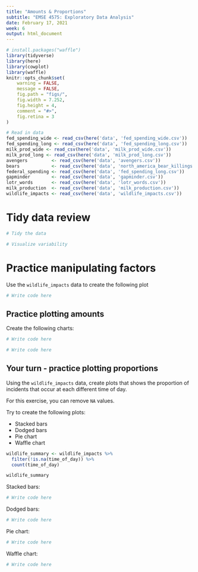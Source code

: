 ```yaml
---
title: "Amounts & Proportions"
subtitle: "EMSE 4575: Exploratory Data Analysis"
date: February 17, 2021
week: 6
output: html_document
---
```


```r
# install.packages("waffle")
library(tidyverse)
library(here)
library(cowplot)
library(waffle)
knitr::opts_chunk$set(
    warning = FALSE,
    message = FALSE,
    fig.path = "figs/",
    fig.width = 7.252,
    fig.height = 4,
    comment = "#>",
    fig.retina = 3
)

# Read in data
fed_spending_wide <- read_csv(here('data', 'fed_spending_wide.csv'))
fed_spending_long <- read_csv(here('data', 'fed_spending_long.csv'))
milk_prod_wide <- read_csv(here('data', 'milk_prod_wide.csv'))
milk_prod_long <- read_csv(here('data', 'milk_prod_long.csv'))
avengers         <- read_csv(here('data', 'avengers.csv'))
bears            <- read_csv(here('data', 'north_america_bear_killings.csv'))
federal_spending <- read_csv(here('data', 'fed_spending_long.csv'))
gapminder        <- read_csv(here('data', 'gapminder.csv'))
lotr_words       <- read_csv(here('data', 'lotr_words.csv'))
milk_production  <- read_csv(here('data', 'milk_production.csv'))
wildlife_impacts <- read_csv(here('data', 'wildlife_impacts.csv'))
```

# Tidy data review

```r
# Tidy the data
```

```r
# Visualize variability
```

# Practice manipulating factors

Use the `wildlife_impacts` data to create the following plot

```r
# Write code here
```

## Practice plotting amounts

Create the following charts:

```r
# Write code here
```

```r
# Write code here
```

## Your turn - practice plotting proportions

Using the `wildlife_impacts` data, create plots that shows the proportion of incidents that occur at each different time of day.

For this exercise, you can remove `NA` values.

Try to create the following plots:

- Stacked bars
- Dodged bars
- Pie chart
- Waffle chart

```r
wildlife_summary <- wildlife_impacts %>%
  filter(!is.na(time_of_day)) %>%
  count(time_of_day)

wildlife_summary
```

Stacked bars:

```r
# Write code here
```

Dodged bars:

```r
# Write code here
```

Pie chart:

```r
# Write code here
```

Waffle chart:

```r
# Write code here
```
